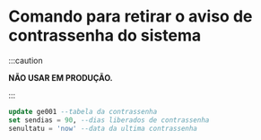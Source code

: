 # Comando para retirar o aviso de contrassenha do sistema

:::caution

**NÃO USAR EM PRODUÇÃO.**

:::

```sql
update ge001 --tabela da contrassenha
set sendias = 90, --dias liberados de contrassenha
senultatu = 'now' --data da ultima contrassenha
```
